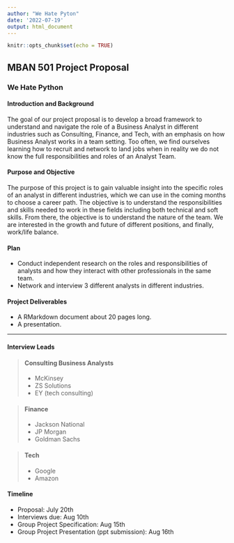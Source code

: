 ---
author: "We Hate Pyton"
date: '2022-07-19'
output: html_document
---

```{r setup, include=FALSE}
knitr::opts_chunk$set(echo = TRUE)
```

## MBAN 501 Project Proposal
### We Hate Python

#### **Introduction and Background**
The goal of our project proposal is to develop a broad framework to understand and navigate the role of a Business Analyst in different industries such as Consulting, Finance, and Tech, with an emphasis on how Business Analyst works in a team setting. Too often, we find ourselves learning how to recruit and network to land jobs when in reality we do not know the full responsibilities and roles of an Analyst Team. 


#### **Purpose and Objective**
The purpose of this project is to gain valuable insight into the specific roles of an analyst in different industries, which we can use in the coming months to choose a career path. The objective is to understand the responsibilities and skills needed to work in these fields including both technical and soft skills. From there, the objective is to understand the nature of the team. We are interested in the growth and future of different positions, and finally, work/life balance. 


#### **Plan**
* Conduct independent research on the roles and responsibilities of analysts and how they interact with other professionals in the same team.
* Network and interview 3 different analysts in different industries. 

#### **Project Deliverables**
* A RMarkdown document about 20 pages long. 
* A presentation.

------------------
#### **Interview Leads** 
> #### **Consulting Business Analysts**
  * McKinsey 
  * ZS Solutions
  * EY (tech consulting)

> #### **Finance**
  * Jackson National
  * JP Morgan
  * Goldman Sachs

> #### **Tech**
  * Google
  * Amazon

#### **Timeline**
  * Proposal: July 20th
  * Interviews due: Aug 10th 
  * Group Project Specification: Aug 15th
  * Group Project Presentation (ppt submission): Aug 16th
